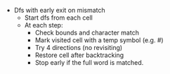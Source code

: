 - Dfs with early exit on mismatch
    - Start dfs from each cell
    - At each step:
        - Check bounds and character match
        - Mark visited cell with a temp symbol (e.g. #)
        - Try 4 directions (no revisiting)
        - Restore cell after backtracking
        - Stop early if the full word is matched.